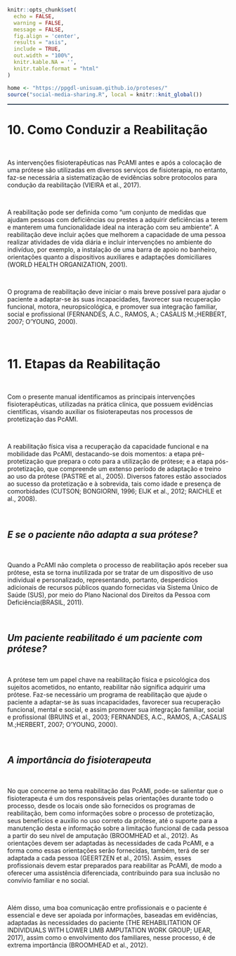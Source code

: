 <br>
<br>
<br>

<!--install and/or load all R packages-->
```r
knitr::opts_chunk$set(
  echo = FALSE,
  warning = FALSE,
  message = FALSE,
  fig.align = 'center',
  results = "asis",
  include = TRUE,
  out.width = "100%",
  knitr.kable.NA = '',
  knitr.table.format = "html"
)
```

<!--script for sharing-->
<p align="right">
```r
home <- "https://ppgdl-unisuam.github.io/proteses/"
source("social-media-sharing.R", local = knitr::knit_global())
```
</p>

<!--script for generating HORIZONTAL LINE-->
<hr style="height:2px;border-width:0;color:#2C3E50;background-color:#2C3E50">

# **10.	Como Conduzir a Reabilitação**

<br>

As intervenções fisioterapêuticas nas PcAMI  antes e após a colocação de uma prótese são utilizadas em diversos serviços de fisioterapia, no entanto, faz-se necessária a sistematização de evidências sobre protocolos para condução da reabilitação (VIEIRA et al., 2017).

<br>

A reabilitação pode ser definida como “um conjunto de medidas que ajudam pessoas com deficiências ou prestes a adquirir deficiências a terem e manterem uma funcionalidade ideal na interação com seu ambiente”. A reabilitação deve incluir ações que melhorem a capacidade de uma pessoa realizar atividades de vida diária e incluir intervenções no ambiente do indivíduo, por exemplo, a instalação de uma barra de apoio no banheiro, orientações quanto a dispositivos auxiliares e adaptações domiciliares (WORLD HEALTH ORGANIZATION, 2001).

<br>

O programa de reabilitação deve iniciar o mais breve possível para ajudar o paciente a adaptar-se às suas incapacidades, favorecer sua recuperação funcional, motora, neuropsicológica, e promover sua integração familiar, social e profissional (FERNANDES, A.C., RAMOS, A.; CASALIS M.;HERBERT, 2007; O’YOUNG, 2000).

<br>

# **11.	Etapas da Reabilitação**

<br>

Com o presente manual identificamos as principais intervenções fisioterapêuticas, utilizadas na prática clínica, que possuem evidências científicas, visando auxiliar os fisioterapeutas nos processos de protetização das PcAMI.

<br>

A reabilitação física visa a recuperação da capacidade funcional e na mobilidade das PcAMI, destacando-se dois momentos: a etapa pré-protetização que prepara o coto para a utilização de prótese; e a etapa pós-protetização, que compreende um extenso período de adaptação e treino ao uso da prótese (PASTRE et al., 2005).
Diversos fatores estão associados ao sucesso da protetização e à sobrevida, tais como idade e presença de comorbidades (CUTSON; BONGIORNI, 1996; EIJK et al., 2012; RAICHLE et al., 2008).

<br>

## *E se o paciente não adapta a sua prótese?*

<br>

Quando a PcAMI não completa o processo de reabilitação após receber sua prótese, esta se torna inutilizada por se tratar de um dispositivo de uso individual e personalizado, representando, portanto, desperdícios adicionais de recursos públicos quando fornecidas via Sistema Único de Saúde (SUS), por meio do Plano Nacional dos Direitos da Pessoa com Deficiência(BRASIL, 2011). 

<br>

## *Um paciente reabilitado é um paciente com prótese?*

<br>

A prótese tem um papel chave na reabilitação física e psicológica dos sujeitos acometidos, no entanto, reabilitar não significa adquirir uma prótese. Faz-se necessário um programa de reabilitação que ajude o paciente a adaptar-se às suas incapacidades, favorecer sua recuperação funcional, mental e social, e assim promover sua integração familiar, social e profissional (BRUINS et al., 2003; FERNANDES, A.C., RAMOS, A.;CASALIS M.;HERBERT, 2007; O’YOUNG, 2000).

<br>

## *A importância do fisioterapeuta*

<br>

No que concerne ao tema reabilitação das PcAMI, pode-se salientar que o fisioterapeuta é um dos responsáveis pelas orientações durante todo o processo, desde os locais onde são fornecidos os programas de reabilitação, bem como informações sobre o processo de protetização, seus benefícios e auxilio no uso correto da prótese, até o suporte para a manutenção desta e informação sobre a limitação funcional de cada pessoa a partir do seu nível de amputação (BROOMHEAD et al., 2012). As orientações devem ser adaptadas às necessidades de cada PcAMI, e a forma como essas orientações serão fornecidas, também, terá de ser adaptada a cada pessoa (GEERTZEN et al., 2015). Assim, esses profissionais devem estar preparados para reabilitar as PcAMI, de modo a oferecer uma assistência diferenciada, contribuindo para sua inclusão no convívio familiar e no social.

<br>

Além disso, uma boa comunicação entre profissionais e o paciente é essencial e deve ser apoiada por informações, baseadas em evidências, adaptadas às necessidades do paciente (THE REHABILITATION OF INDIVIDUALS WITH LOWER LIMB AMPUTATION WORK GROUP; UEAR, 2017), assim como o envolvimento dos familiares, nesse processo, é de extrema importância (BROOMHEAD et al., 2012).

<br>
